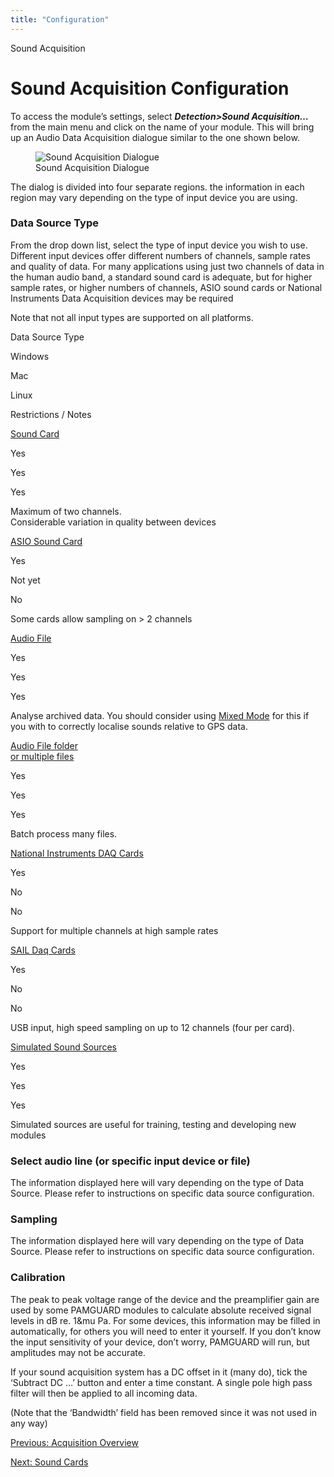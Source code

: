 ```yaml
---
title: "Configuration"
---
```

 Sound Acquisition  

Sound Acquisition Configuration
===============================

To access the module's settings, select _**Detection>Sound Acquisition...**_ from the main menu and click on the name of your module. This will bring up an Audio Data Acquisition dialogue similar to the one shown below.

![Sound Acquisition Dialogue](images/AcquisitionDialog.png)

  

The dialog is divided into four separate regions. the information in each region may vary depending on the type of input device you are using.

### Data Source Type

From the drop down list, select the type of input device you wish to use. Different input devices offer different numbers of channels, sample rates and quality of data. For many applications using just two channels of data in the human audio band, a standard sound card is adequate, but for higher sample rates, or higher numbers of channels, ASIO sound cards or National Instruments Data Acquisition devices may be required

Note that not all input types are supported on all platforms.  

Data Source Type

Windows

Mac

Linux

Restrictions / Notes

[Sound Card](AcquisitionSoundCard.html)

Yes

Yes

Yes

Maximum of two channels.  
Considerable variation in quality between devices

[ASIO Sound Card](AcquisitionAsioSoundCard.html)

Yes

Not yet

No

Some cards allow sampling on > 2 channels

[Audio File](AcquisitionFile.html)

Yes

Yes

Yes

Analyse archived data. You should consider using [Mixed Mode](..\..\..\overview\PamMasterHelp\docs\mixedMode.html) for this if you with to correctly localise sounds relative to GPS data.

[Audio File folder  
or multiple files](AcquisitionFileFolder.html)

Yes

Yes

Yes

Batch process many files.

[National Instruments DAQ Cards](AcquisitionNIDAQ.html)

Yes

No

No

Support for multiple channels at high sample rates

[SAIL Daq Cards](SAILDaqCard.html)

Yes

No

No

USB input, high speed sampling on up to 12 channels (four per card).

[Simulated Sound Sources](AcquisitionSimulator.html)

Yes

Yes

Yes

Simulated sources are useful for training, testing and developing new modules

### Select audio line (or specific input device or file)

The information displayed here will vary depending on the type of Data Source. Please refer to instructions on specific data source configuration.

### Sampling

The information displayed here will vary depending on the type of Data Source. Please refer to instructions on specific data source configuration.

### Calibration

The peak to peak voltage range of the device and the preamplifier gain are used by some PAMGUARD modules to calculate absolute received signal levels in dB re. 1&mu Pa. For some devices, this information may be filled in automatically, for others you will need to enter it yourself. If you don't know the input sensitivity of your device, don't worry, PAMGUARD will run, but amplitudes may not be accurate.

If your sound acquisition system has a DC offset in it (many do), tick the 'Subtract DC ...' button and enter a time constant. A single pole high pass filter will then be applied to all incoming data.

(Note that the 'Bandwidth' field has been removed since it was not used in any way)

  

[Previous: Acquisition Overview](AcquisitionOverview.html)

[Next: Sound Cards](AcquisitionSoundCard.html)
